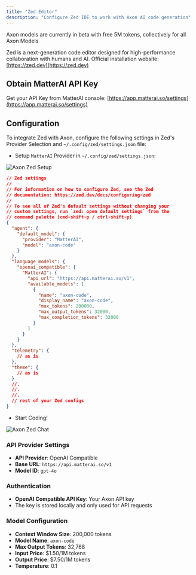 ```yaml
---
title: "Zed Editor"
description: "Configure Zed IDE to work with Axon AI code generation"
---
```


<Tip>
Axon models are currently in beta with free 5M tokens, collectively for all Axon Models
</Tip>

Zed is a next-generation code editor designed for high-performance collaboration with humans and AI. Official installation website: [https://zed.dev](https://zed.dev)

## Obtain MatterAI API Key
Get your API Key from MatterAI console: [https://app.matterai.so/settings](https://app.matterai.so/settings)

## Configuration

To integrate Zed with Axon, configure the following settings in Zed's Provider Selection and `~/.config/zed/settings.json` file:

- Setup `MatterAI` Provider in `~/.config/zed/settings.json`:

<Frame>
<img
  className="block"
  src="/images/axon/zed-axon-setup.png"
  alt="Axon Zed Setup"
/>
</Frame>

```json ~/.config/zed/settings.json lines icon="json"
// Zed settings
//
// For information on how to configure Zed, see the Zed
// documentation: https://zed.dev/docs/configuring-zed
//
// To see all of Zed's default settings without changing your
// custom settings, run `zed: open default settings` from the
// command palette (cmd-shift-p / ctrl-shift-p)
{
  "agent": {
    "default_model": {
      "provider": "MatterAI",
      "model": "axon-code"
    }
  },
  "language_models": {
    "openai_compatible": {
      "MatterAI": {
        "api_url": "https://api.matterai.so/v1",
        "available_models": [
          {
            "name": "axon-code",
            "display_name": "axon-code",
            "max_tokens": 200000,
            "max_output_tokens": 32000,
            "max_completion_tokens": 32000
          }
        ]
      }
    }
  },
  "telemetry": {
    // as is
  },
  "theme": {
    // as is
  }
  //.
  //.
  //.
  // rest of your Zed configs
}
```

- Start Coding!

<Frame>
<img
  className="block"
  src="/images/axon/zed-axon-chat.png"
  alt="Axon Zed Chat"
/>
</Frame>

### API Provider Settings
- **API Provider**: OpenAI Compatible
- **Base URL**: `https://api.matterai.so/v1`
- **Model ID**: `gpt-4o`

### Authentication
- **OpenAI Compatible API Key**: Your Axon API key
- The key is stored locally and only used for API requests

### Model Configuration
- **Context Window Size**: 200,000 tokens
- **Model Name**: `axon-code`
- **Max Output Tokens**: 32,768
- **Input Price**: $1.50/1M tokens
- **Output Price**: $7.50/1M tokens
- **Temperature**: 0.1
